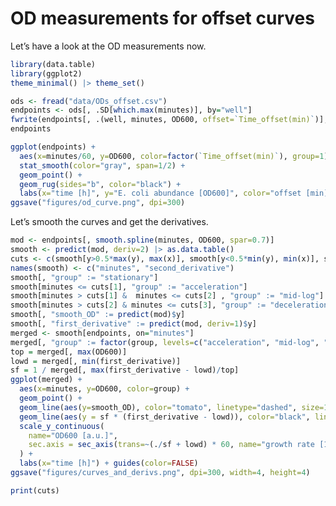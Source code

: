 # OD measurements for offset curves

Let's have a look at the OD measurements now.

```r
library(data.table)
library(ggplot2)
theme_minimal() |> theme_set()

ods <- fread("data/ODs_offset.csv")
endpoints <- ods[, .SD[which.max(minutes)], by="well"]
fwrite(endpoints[, .(well, minutes, OD600, offset=`Time_offset(min)`)], "data/OD_endpoints.csv")
endpoints
```

```r
ggplot(endpoints) +
  aes(x=minutes/60, y=OD600, color=factor(`Time_offset(min)`), group=1) +
  stat_smooth(color="gray", span=1/2) +
  geom_point() +
  geom_rug(sides="b", color="black") +
  labs(x="time [h]", y="E. coli abundance [OD600]", color="offset [min]")
ggsave("figures/od_curve.png", dpi=300)
```

Let's smooth the curves and get the derivatives.

```r
mod <- endpoints[, smooth.spline(minutes, OD600, spar=0.7)]
smooth <- predict(mod, deriv=2) |> as.data.table()
cuts <- c(smooth[y>0.5*max(y), max(x)], smooth[y<0.5*min(y), min(x)], smooth[y<0.5*min(y), max(x)])
names(smooth) <- c("minutes", "second_derivative")
smooth[, "group" := "stationary"]
smooth[minutes <= cuts[1], "group" := "acceleration"]
smooth[minutes > cuts[1] &  minutes <= cuts[2] , "group" := "mid-log"]
smooth[minutes > cuts[2] & minutes <= cuts[3], "group" := "deceleration"]
smooth[, "smooth_OD" := predict(mod)$y]
smooth[, "first_derivative" := predict(mod, deriv=1)$y]
merged <- smooth[endpoints, on="minutes"]
merged[, "group" := factor(group, levels=c("acceleration", "mid-log", "deceleration", "stationary"))]
top = merged[, max(OD600)]
lowd = merged[, min(first_derivative)]
sf = 1 / merged[, max(first_derivative - lowd)/top]
ggplot(merged) +
  aes(x=minutes, y=OD600, color=group) +
  geom_point() +
  geom_line(aes(y=smooth_OD), color="tomato", linetype="dashed", size=1) +
  geom_line(aes(y = sf * (first_derivative - lowd)), color="black", linetype="dashed") +
  scale_y_continuous(
    name="OD600 [a.u.]",
    sec.axis = sec_axis(trans=~(./sf + lowd) * 60, name="growth rate [1/h]")
  ) +
  labs(x="time [h]") + guides(color=FALSE)
ggsave("figures/curves_and_derivs.png", dpi=300, width=4, height=4)

print(cuts)
```